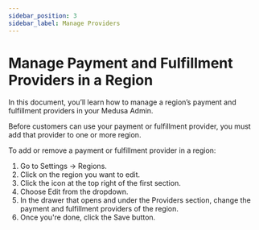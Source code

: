 ```yaml
---
sidebar_position: 3
sidebar_label: Manage Providers
---
```



# Manage Payment and Fulfillment Providers in a Region

In this document, you’ll learn how to manage a region’s payment and fulfillment providers in your Medusa Admin.

<Note>

Before customers can use your payment or fulfillment provider, you must add that provider to one or more region.

</Note>

To add or remove a payment or fulfillment provider in a region:

1. Go to Settings → Regions.
2. Click on the region you want to edit.
4. Click the <InlineIcon Icon={EllipsisHorizontal} alt="three-dots" /> icon at the top right of the first section.
4. Choose Edit from the dropdown.
5. In the drawer that opens and under the Providers section, change the payment and fulfillment providers of the region.
6. Once you're done, click the Save button.
